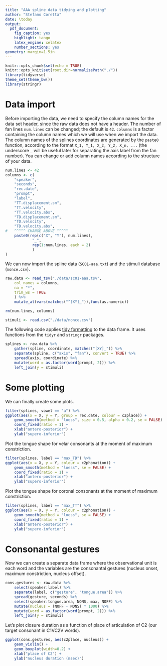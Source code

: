 ```yaml
---
title: "AAA spline data tidying and plotting"
author: "Stefano Coretta"
date: \today
output:
  pdf_document:
    fig_caption: yes
    highlight: tango
    latex_engine: xelatex
    number_sections: yes
geometry: margin=1.5in
---
```


```r
knitr::opts_chunk$set(echo = TRUE)
knitr::opts_knit$set(root.dir=normalizePath("./"))
library(tidyverse)
theme_set(theme_bw())
library(stringr)
```

# Data import

Before importing the data, we need to specify the column names for the data set header, since the raw data does not have a header. The number of fan lines `num.lines` can be changed; the default is `42`. `columns` is a factor containing the column names which we will use when we import the data. The column names of the splines coordinates are generated by the `paste0` function, according to the format `X_1, Y_1, X_2, Y_2, X_n, ...` (the underscore `_` will be useful later for separating the axis label from the fan number). You can change or add column names according to the structure of your data.

```r
num.lines <- 42
columns <- c(
    "speaker",
    "seconds",
    "rec.date",
    "prompt",
    "label",
    "TT.displacement.sm",
    "TT.velocity",
    "TT.velocity.abs",
    "TD.displacement.sm",
    "TD.velocity",
    "TD.velocity.abs",
#   ^^^^^ CHANGE ABOVE ^^^^^
    paste0(rep(c("X", "Y"), num.lines),
            "_",
            rep(1:num.lines, each = 2)
            )
)
```

We can now import the spline data (`SC01-aaa.txt`) and the stimuli database (`nonce.csv`).

```r
raw.data <- read_tsv("./data/sc01-aaa.tsv",
    col_names = columns,
    na = "*",
    trim_ws = TRUE
    ) %>%
    mutate_at(vars(matches("^[XY]_")),funs(as.numeric))

rm(num.lines, columns)

stimuli <- read.csv("./data/nonce.csv")
```

The following code applies [tidy formatting] to the data frame. It uses functions from the `tidyr` and `stringr` packages.

```r
splines <- raw.data %>%
    gather(spline, coordinate, matches("[XY]_")) %>%
    separate(spline, c("axis", "fan"), convert = TRUE) %>%
    spread(axis, coordinate) %>%
    mutate(word = as.factor(word(prompt, 2))) %>%
    left_join(y = stimuli)
```

# Some plotting

We can finally create some plots.

```r
filter(splines, vowel == "a") %>%
ggplot(aes(x = X, y = Y, group = rec.date, colour = c2place)) +
    geom_smooth(method = "loess", size = 0.5, alpha = 0.2, se = FALSE) +
    coord_fixed(ratio = 1) +
    xlab("antero-posterior") +
    ylab("supero-inferior")
```

Plot the tongue shape for velar consonants at the moment of maximum constriction.

```r
filter(splines, label == "max_TD") %>%
ggplot(aes(x = X, y = Y, colour = c2phonation)) +
    geom_smooth(method = "loess", se = FALSE) +
    coord_fixed(ratio = 1) +
    xlab("antero-posterior") +
    ylab("supero-inferior")
```

Plot the tongue shape for coronal consonants at the moment of maximum constriction.

```r
filter(splines, label == "max_TT") %>%
ggplot(aes(x = X, y = Y, colour = c2phonation)) +
    geom_smooth(method = "loess", se = FALSE) +
    coord_fixed(ratio = 1) +
    xlab("antero-posterior") +
    ylab("supero-inferior")
```


# Consonantal gestures

Now we can create a separate data frame where the observational unit is each word and the variables are the consonantal gestures (nucleus onset, maximum constriction, nucleus offset).

```r
cons.gestures <- raw.data %>%
    select(speaker:label) %>%
    separate(label, c("gesture", "tongue.area")) %>%
    spread(gesture, seconds) %>%
    select(speaker:tongue.area, NONS, max, NOFF) %>%
    mutate(nucleus = (NOFF - NONS) * 1000) %>%
    mutate(word = as.factor(word(prompt, 2))) %>%
    left_join(y = stimuli)
```

Let's plot closure duration as a function of place of articulation of C2 (our target consonant in C1VC2V words).

```r
ggplot(cons.gestures, aes(c2place, nucleus)) +
    geom_violin() +
    geom_boxplot(width=0.2) +
    xlab("place of C2") +
    ylab("nucleus duration (msec)")
```




[tidy formatting]: http://vita.had.co.nz/papers/tidy-data.html
